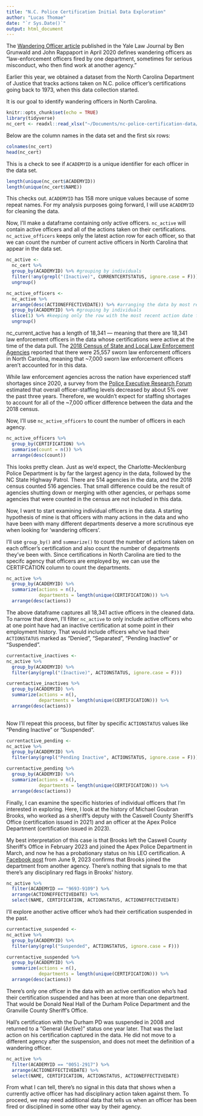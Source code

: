 ```yaml
---
title: "N.C. Police Certification Initial Data Exploration"
author: "Lucas Thomae"
date: "`r Sys.Date()`"
output: html_document
---
```


The [Wandering Officer article](https://www.yalelawjournal.org/article/the-wandering-officer) published in the Yale Law Journal by Ben Grunwald and John Rappaport in April 2020 defines wandering officers as "law-enforcement officers fired by one department, sometimes for serious misconduct, who then find work at another agency."

Earlier this year, we obtained a dataset from the North Carolina Department of Justice that tracks actions taken on N.C. police officer's certifications going back to 1973, when this data collection started.

It is our goal to identify wandering officers in North Carolina.

```r
knitr::opts_chunk$set(echo = TRUE)
library(tidyverse)
nc_cert <- readxl::read_xlsx("~/Documents/nc-police-certification-data/data/NC_Police_Cert_Request_Data.xlsx")
```

Below are the column names in the data set and the first six rows:

```r
colnames(nc_cert)
head(nc_cert)
```


This is a check to see if `ACADEMYID` is a unique identifier for each officer in the data set.

```r
length(unique(nc_cert$ACADEMYID))
length(unique(nc_cert$NAME))
```

This checks out. `ACADEMYID` has 158 more unique values because of some repeat names. For my analysis purposes going forward, I will use `ACADEMYID` for cleaning the data.

Now, I'll make a dataframe containing only active officers. `nc_active` will contain active officers and all of the actions taken on their certifications. `nc_active_officers` keeps only the latest action row for each officer, so that we can count the number of current active officers in North Carolina that appear in the data set.

```r
nc_active <-
  nc_cert %>%
  group_by(ACADEMYID) %>% #grouping by individuals
  filter(!any(grepl("(Inactive)", CURRENTCERTSTATUS, ignore.case = F))) %>% #removing all rows with individuals whose certification was inactive at the time of the data pull.
  ungroup()

nc_active_officers <-
  nc_active %>%
  arrange(desc(ACTIONEFFECTIVEDATE)) %>% #arranging the data by most recent date
  group_by(ACADEMYID) %>% #grouping by individuals
  slice(1) %>% #keeping only the row with the most recent action date for all individuals
  ungroup()
```

nc_current_active has a length of 18,341 — meaning that there are 18,341 law enforcement officers in the data whose certifications were active at the time of the data pull. The [2018 Census of State and Local Law Enforcement Agencies](https://bjs.ojp.gov/sites/g/files/xyckuh236/files/media/document/csllea18st.pdf) reported that there were 25,557 sworn law enforcement officers in North Carolina, meaning that ~7,000 sworn law enforcement officers aren't accounted for in this data.

While law enforcement agencies across the nation have experienced staff shortages since 2020, a survey from the [Police Executive Research Forum](https://www.policeforum.org/staffing2023) estimated that overall officer-staffing levels decreased by about 5% over the past three years. Therefore, we wouldn't expect for staffing shortages to account for all of the ~7,000 officer difference between the data and the 2018 census.

Now, I'll use `nc_active_officers` to count the number of officers in each agency.

```r
nc_active_officers %>%
  group_by(CERTIFICATION) %>%
  summarise(count = n()) %>%
  arrange(desc(count))
```

This looks pretty clean. Just as we'd expect, the Charlotte-Mecklenburg Police Department is by far the largest agency in the data, followed by the NC State Highway Patrol. There are 514 agencies in the data, and the 2018 census counted 516 agencies. That small difference could be the result of agencies shutting down or merging with other agencies, or perhaps some agencies that were counted in the census are not included in this data.

Now, I want to start examining individual officers in the data. A starting hypothesis of mine is that officers with many actions in the data and who have been with many different departments deserve a more scrutinous eye when looking for 'wandering officers'.

I'll use `group_by()` and `summarize()` to count the number of actions taken on each officer's certification and also count the number of departments they've been with. Since certifications in North Carolina are tied to the specifc agency that officers are employed by, we can use the CERTIFCATION column to count the departments.

```r
nc_active %>%
  group_by(ACADEMYID) %>%
  summarize(actions = n(),
            departments = length(unique(CERTIFICATION))) %>%
  arrange(desc(actions))
```

The above dataframe captures all 18,341 active officers in the cleaned data. To narrow that down, I'll filter `nc_active` to only include active officers who at one point have had an inactive certification at some point in their employment history. That would include officers who've had their `ACTIONSTATUS` marked as "Denied", "Separated", "Pending Inactive" or "Suspended".

```r
currentactive_inactives <- 
nc_active %>%
  group_by(ACADEMYID) %>%
  filter(any(grepl("(Inactive)", ACTIONSTATUS, ignore.case = F)))

currentactive_inactives %>%
  group_by(ACADEMYID) %>%
  summarize(actions = n(),
            departments = length(unique(CERTIFICATION))) %>%
  arrange(desc(actions))
  
```

Now I'll repeat this process, but filter by specific `ACTIONSTATUS` values like "Pending Inactive" or "Suspended".

```r
currentactive_pending <- 
nc_active %>%
  group_by(ACADEMYID) %>%
  filter(any(grepl("Pending Inactive", ACTIONSTATUS, ignore.case = F)))

currentactive_pending %>%
  group_by(ACADEMYID) %>%
  summarize(actions = n(),
            departments = length(unique(CERTIFICATION))) %>%
  arrange(desc(actions))
```

Finally, I can examine the specific histories of individual officers that I'm interested in exploring. Here, I look at the history of Michael Goubran Brooks, who worked as a sheriff's deputy with the Caswell County Sheriff's Office (certification issued in 2021) and an officer at the Apex Police Department (certification issued in 2023).

My best interpretation of this case is that Brooks left the Caswell County Sheriff's Office in February 2023 and joined the Apex Police Department in March, and now he has a probationary status on his LEO certification. A [Facebook post](https://www.facebook.com/profile/100064702295198/search/?q=brooks) from June 9, 2023 confirms that Brooks joined the department from another agency. There's nothing that signals to me that there's any disciplinary red flags in Brooks' history.

```r
nc_active %>%
  filter(ACADEMYID == "9693-9109") %>%
  arrange(ACTIONEFFECTIVEDATE) %>%
  select(NAME, CERTIFICATION, ACTIONSTATUS, ACTIONEFFECTIVEDATE)
```

I'll explore another active officer who's had their certification suspended in the past.

```r
currentactive_suspended <- 
nc_active %>%
  group_by(ACADEMYID) %>%
  filter(any(grepl("Suspended", ACTIONSTATUS, ignore.case = F)))

currentactive_suspended %>%
  group_by(ACADEMYID) %>%
  summarize(actions = n(),
            departments = length(unique(CERTIFICATION))) %>%
  arrange(desc(actions))
```

There's only one officer in the data with an active certification who's had their certification suspended and has been at more than one department. That would be Donald Neal Hall of the Durham Police Department and the Granville County Sheriff's Office.

Hall's certification with the Durham PD was suspended in 2008 and returned to a "General (Active)" status one year later. That was the last action on his certification captured in the data. He did not move to a different agency after the suspension, and does not meet the definition of a wandering officer.

```r
nc_active %>%
  filter(ACADEMYID == "0051-2917") %>%
  arrange(ACTIONEFFECTIVEDATE) %>%
  select(NAME, CERTIFICATION, ACTIONSTATUS, ACTIONEFFECTIVEDATE)
```

From what I can tell, there's no signal in this data that shows when a currently active officer has had disciplinary action taken against them. To proceed, we may need additional data that tells us when an officer has been fired or disciplined in some other way by their agency. 
